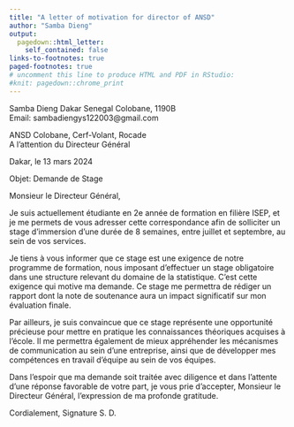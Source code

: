 ---
title: "A letter of motivation for director of ANSD"
author: "Samba Dieng"
output:
  pagedown::html_letter:
    self_contained: false
links-to-footnotes: true
paged-footnotes: true
# uncomment this line to produce HTML and PDF in RStudio:
#knit: pagedown::chrome_print
---


::: from
Samba Dieng
Dakar Senegal 
Colobane, 1190B  
Email: sambadiengys122003@gmail.com

:::


ANSD 
Colobane, Cerf-Volant, Rocade  
A l’attention du Directeur Général

::: date
Dakar, le 13 mars 2024
:::

Objet: Demande de Stage

Monsieur le Directeur Général,

Je suis actuellement étudiante en 2e année de formation en filière ISEP, et je me permets de vous adresser cette correspondance afin de solliciter un stage d'immersion d'une durée de 8 semaines, entre juillet et septembre, au sein de vos services.

Je tiens à vous informer que ce stage est une exigence de notre programme de formation, nous imposant d'effectuer un stage obligatoire dans une structure relevant du domaine de la statistique. C'est cette exigence qui motive ma demande. Ce stage me permettra de rédiger un rapport dont la note de soutenance aura un impact significatif sur mon évaluation finale.

Par ailleurs, je suis convaincue que ce stage représente une opportunité précieuse pour mettre en pratique les connaissances théoriques acquises à l'école. Il me permettra également de mieux appréhender les mécanismes de communication au sein d'une entreprise, ainsi que de développer mes compétences en travail d'équipe au sein de vos équipes.

Dans l'espoir que ma demande soit traitée avec diligence et dans l'attente d'une réponse favorable de votre part, je vous prie d'accepter, Monsieur le Directeur Général, l'expression de ma profonde gratitude.

Cordialement,
Signature
S. D.